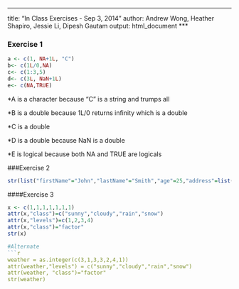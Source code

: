 ***
title: "In Class Exercises - Sep 3, 2014"
author: Andrew Wong, Heather Shapiro, Jessie Li, Dipesh Gautam
output: html_document
***
    
### Exercise 1

```r
a <- c(1, NA+1L, "C") 
b<- c(1L/0,NA) 
c<- c(1:3,5)
d<- c(3L, NaN+1L) 
e<- c(NA,TRUE) 
```
*A is a character because "C" is a string and trumps all

*B is a double because 1L/0 returns infinity which is a double

*C is a double

*D is a double because NaN is a double

*E is logical because both NA and TRUE are logicals

###Exercise 2
```r
str(list("firstName"="John","lastName"="Smith","age"=25,"address"=list("streetAddress"="21 2nd Street", "city"="New York", "state"="NY","postalCode"=10021), "phoneNumber"=list(list("type"="home", "number"="212 555-1239"),list("type"="fax", "number"="646 555-4567"))))
```


####Exercise 3
```r
x <- c(1,1,1,1,1,1,1)
attr(x,"class")=c("sunny","cloudy","rain","snow")
attr(x,"levels")=c(1,2,3,4)
attr(x,"class")="factor"
str(x)

#Alternate
```r
weather = as.integer(c(3,1,3,3,2,4,1))
attr(weather,"levels") = c("sunny","cloudy","rain","snow")
attr(weather, "class")="factor"
str(weather)

```